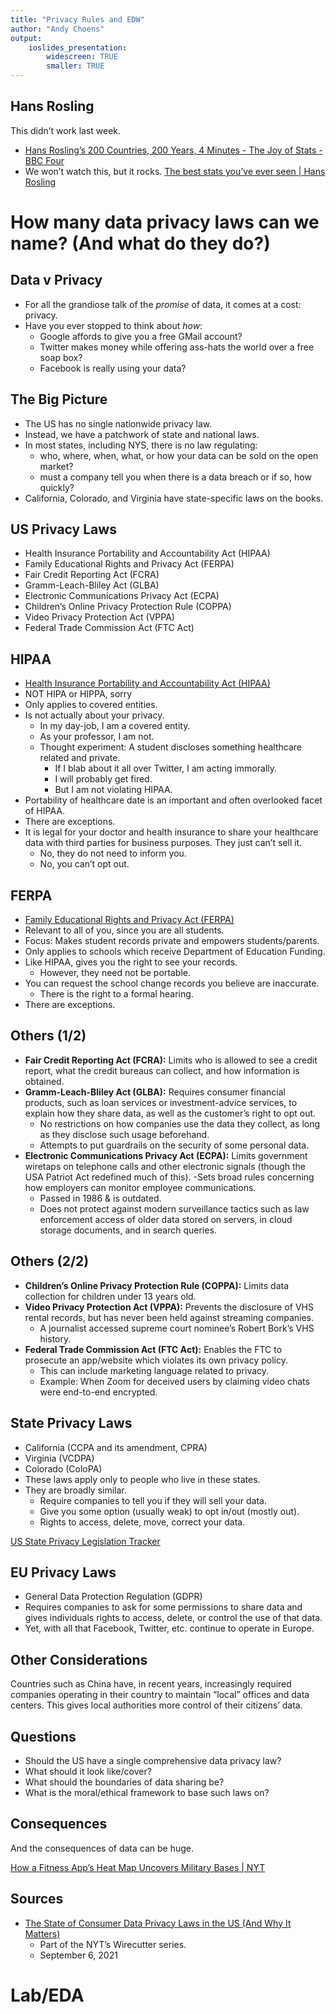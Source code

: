 ```yaml
---
title: "Privacy Rules and EDW"
author: "Andy Choens"
output:
    ioslides_presentation:
        widescreen: TRUE
        smaller: TRUE
---
```


## Hans Rosling

This didn't work last week.

- [Hans Rosling's 200 Countries, 200 Years, 4 Minutes - The Joy of Stats - BBC Four](https://www.youtube.com/watch?v=jbkSRLYSojo)
- We won't watch this, but it rocks. [The best stats you've ever seen | Hans Rosling](https://www.youtube.com/watch?v=hVimVzgtD6w)

# How many data privacy laws can we name? (And what do they do?)

## Data v Privacy

- For all the grandiose talk of the _promise_ of data, it comes at a cost: privacy.
- Have you ever stopped to think about _how_: 
    - Google affords to give you a free GMail account?
    - Twitter makes money while offering ass-hats the world over a free soap box?
    - Facebook is really using your data?

## The Big Picture

- The US has no single nationwide privacy law.
- Instead, we have a patchwork of state and national laws.
- In most states, including NYS, there is no law regulating:
    - who, where, when, what, or how your data can be sold on the open market?
    - must a company tell you when there is a data breach or if so, how quickly?
- California, Colorado, and Virginia have state-specific laws on the books.

## US Privacy Laws

- Health Insurance Portability and Accountability Act (HIPAA)
- Family Educational Rights and Privacy Act (FERPA)
- Fair Credit Reporting Act (FCRA)
- Gramm-Leach-Bliley Act (GLBA)
- Electronic Communications Privacy Act (ECPA)
- Children's Online Privacy Protection Rule (COPPA)
- Video Privacy Protection Act (VPPA)
- Federal Trade Commission Act (FTC Act)

## HIPAA

- [Health Insurance Portability and Accountability Act (HIPAA)](https://www.cdc.gov/phlp/publications/topic/hipaa.html)
- NOT HIPA or HIPPA, sorry
- Only applies to covered entities.
- Is not actually about your privacy.
    - In my day-job, I am a covered entity.
    - As your professor, I am not.
    - Thought experiment: A student discloses something healthcare related and private.
        - If I blab about it all over Twitter, I am acting immorally.
        - I will probably get fired.
        - But I am not violating HIPAA.
- Portability of healthcare date is an important and often overlooked facet of HIPAA.
- There are exceptions.
- It is legal for your doctor and health insurance to share your healthcare data with third parties for business purposes. They just can't sell it.
    - No, they do not need to inform you.
    - No, you can't opt out.

## FERPA

- [Family Educational Rights and Privacy Act (FERPA)]()
- Relevant to all of you, since you are all students.
- Focus: Makes student records private and empowers students/parents.
- Only applies to schools which receive Department of Education Funding.
- Like HIPAA, gives you the right to see your records.
    - However, they need not be portable.
- You can request the school change records you believe are inaccurate.
    - There is the right to a formal hearing.
- There are exceptions.

## Others (1/2)

- **Fair Credit Reporting Act (FCRA):** Limits who is allowed to see a credit report, what the credit bureaus can collect, and how information is obtained.
- **Gramm-Leach-Bliley Act (GLBA):** Requires consumer financial products, such as loan services or investment-advice services, to explain how they share data, as well as the customer's right to opt out.
    - No restrictions on how companies use the data they collect, as long as they disclose such usage beforehand.
    - Attempts to put guardrails on the security of some personal data.
- **Electronic Communications Privacy Act (ECPA):** Limits government wiretaps on telephone calls and other electronic signals (though the USA Patriot Act redefined much of this).
    -Sets broad rules concerning how employers can monitor employee communications.
    - Passed in 1986 & is outdated.
    - Does not protect against modern surveillance tactics such as law enforcement access of older data stored on servers, in cloud storage documents, and in search queries.

## Others (2/2)

- **Children's Online Privacy Protection Rule (COPPA):** Limits data collection for children under 13 years old.
- **Video Privacy Protection Act (VPPA):** Prevents the disclosure of VHS rental records, but has never been held against streaming companies.
    - A journalist accessed supreme court nominee's Robert Bork's VHS history.
- **Federal Trade Commission Act (FTC Act):** Enables the FTC to prosecute an app/website which violates its own privacy policy.
    - This can include marketing language related to privacy.
    - Example: When Zoom for deceived users by claiming video chats were end-to-end encrypted.

## State Privacy Laws

- California (CCPA and its amendment, CPRA)
- Virginia (VCDPA)
- Colorado (ColoPA)
- These laws apply only to people who live in these states.
- They are broadly similar.
    - Require companies to tell you if they will sell your data.
    - Give you some option (usually weak) to opt in/out (mostly out).
    - Rights to access, delete, move, correct your data.

[US State Privacy Legislation Tracker](https://iapp.org/resources/article/us-state-privacy-legislation-tracker/)

## EU Privacy Laws

- General Data Protection Regulation (GDPR)
- Requires companies to ask for some permissions to share data and gives individuals rights to access, delete, or control the use of that data.
- Yet, with all that Facebook, Twitter, etc. continue to operate in Europe.

## Other Considerations

Countries such as China have, in recent years, increasingly required companies operating in their country to maintain "local" offices and data centers. This gives local authorities more control of their citizens' data.

## Questions

- Should the US have a single comprehensive data privacy law?
- What should it look like/cover?
- What should the boundaries of data sharing be?
- What is the moral/ethical framework to base such laws on?

## Consequences

And the consequences of data can be huge.

[How a Fitness App's Heat Map Uncovers Military Bases | NYT](https://www.youtube.com/watch?v=0IB8p-YpXwA)

## Sources

- [The State of Consumer Data Privacy Laws in the US (And Why It Matters)](https://www.nytimes.com/wirecutter/blog/state-of-privacy-laws-in-us/)
    - Part of the NYT's Wirecutter series.
    - September 6, 2021

# Lab/EDA